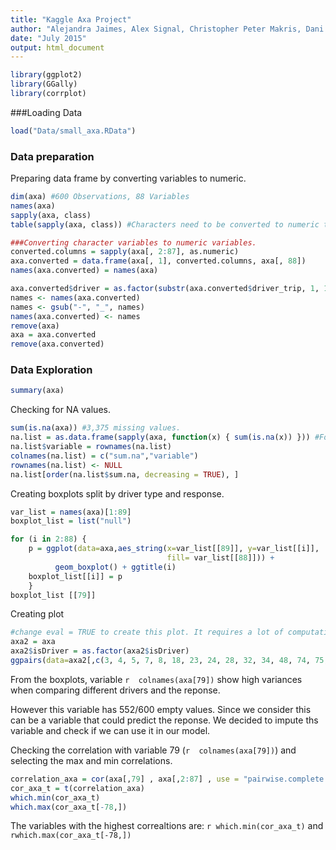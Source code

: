 ```yaml
---
title: "Kaggle Axa Project"
author: "Alejandra Jaimes, Alex Signal, Christopher Peter Makris, Dani Ismail"
date: "July 2015"
output: html_document
---
```




```r
library(ggplot2)
library(GGally)
library(corrplot)
```


###Loading Data
```r
load("Data/small_axa.RData")
```

### Data preparation
Preparing data frame by converting variables to numeric. 
```r
dim(axa) #600 Observations, 88 Variables
names(axa)
sapply(axa, class)
table(sapply(axa, class)) #Characters need to be converted to numeric type.

###Converting character variables to numeric variables.
converted.columns = sapply(axa[, 2:87], as.numeric)
axa.converted = data.frame(axa[, 1], converted.columns, axa[, 88])
names(axa.converted) = names(axa) 

axa.converted$driver = as.factor(substr(axa.converted$driver_trip, 1, 1))
names <- names(axa.converted)
names <- gsub("-", "_", names)
names(axa.converted) <- names
remove(axa)
axa = axa.converted
remove(axa.converted)
```

### Data Exploration

```r
summary(axa)
```


Checking for NA values. 
```r
sum(is.na(axa)) #3,375 missing values.
na.list = as.data.frame(sapply(axa, function(x) { sum(is.na(x)) })) #Focused in certain variables.
na.list$variable = rownames(na.list)
colnames(na.list) = c("sum.na","variable")
rownames(na.list) <- NULL
na.list[order(na.list$sum.na, decreasing = TRUE), ]
```


Creating boxplots split by driver type and response.
```r

var_list = names(axa)[1:89]
boxplot_list = list("null")

for (i in 2:88) {
    p = ggplot(data=axa,aes_string(x=var_list[[89]], y=var_list[[i]],
                                   fill= var_list[[88]])) + 
          geom_boxplot() + ggtitle(i)                   
    boxplot_list[[i]] = p
    }
boxplot_list [[79]]
```

Creating plot
```r
#change eval = TRUE to create this plot. It requires a lot of computation.
axa2 = axa
axa2$isDriver = as.factor(axa2$isDriver)
ggpairs(data=axa2[,c(3, 4, 5, 7, 8, 18, 23, 24, 28, 32, 34, 48, 74, 75, 76, 77, 78, 79, 84, 85,88)], color ="isDriver" )
```


From the boxplots, variable `r  colnames(axa[79])` show high variances when comparing different drivers and the reponse. 

However this variable has 552/600 empty values. Since we consider this can be a variable that could predict the reponse. We decided to impute ths variable and check if we can use it in our model. 

Checking the correlation with variable 79 (`r  colnames(axa[79])`) and selecting the max and min correlations. 
```r
correlation_axa = cor(axa[,79] , axa[,2:87] , use = "pairwise.complete.obs")
cor_axa_t = t(correlation_axa)
which.min(cor_axa_t)
which.max(cor_axa_t[-78,])

```
The variables with the highest correaltions are: `r which.min(cor_axa_t)` and `rwhich.max(cor_axa_t[-78,])`


